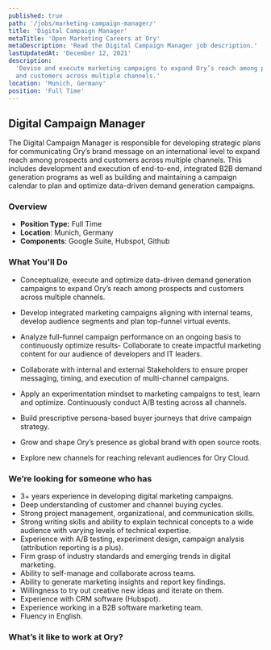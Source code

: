 ```yaml
---
published: true
path: '/jobs/marketing-campaign-manager/'
title: 'Digital Campaign Manager'
metaTitle: 'Open Marketing Careers at Ory'
metaDescription: 'Read the Digital Campaign Manager job description.'
lastUpdatedAt: 'December 12, 2021'
description:
  'Devise and execute marketing campaigns to expand Ory’s reach among prospects
  and customers across multiple channels.'
location: 'Munich, Germany'
position: 'Full Time'
---
```



## Digital Campaign Manager

<About />

The Digital Campaign Manager is responsible for developing strategic plans for
communicating Ory’s brand message on an international level to expand reach
among prospects and customers across multiple channels. This includes
development and execution of end-to-end, integrated B2B demand generation
programs as well as building and maintaining a campaign calendar to plan and
optimize data-driven demand generation campaigns.

### Overview

- **Position Type:** Full Time
- **Location**: Munich, Germany
- **Components**: Google Suite, Hubspot, Github

### What You'll Do

- Conceptualize, execute and optimize data-driven demand generation campaigns to
  expand Ory’s reach among prospects and customers across multiple channels.
- Develop integrated marketing campaigns aligning with internal teams, develop
  audience segments and plan top-funnel virtual events.

- Analyze full-funnel campaign performance on an ongoing basis to continuously
  optimize results- Collaborate to create impactful marketing content for our
  audience of developers and IT leaders.
- Collaborate with internal and external Stakeholders to ensure proper
  messaging, timing, and execution of multi-channel campaigns.
- Apply an experimentation mindset to marketing campaigns to test, learn and
  optimize. Continuously conduct A/B testing across all channels.
- Build prescriptive persona-based buyer journeys that drive campaign strategy.
- Grow and shape Ory’s presence as global brand with open source roots.
- Explore new channels for reaching relevant audiences for Ory Cloud.

### We’re looking for someone who has

- 3+ years experience in developing digital marketing campaigns.
- Deep understanding of customer and channel buying cycles.
- Strong project management, organizational, and communication skills.
- Strong writing skills and ability to explain technical concepts to a wide
  audience with varying levels of technical expertise.
- Experience with A/B testing, experiment design, campaign analysis (attribution
  reporting is a plus).
- Firm grasp of industry standards and emerging trends in digital marketing.
- Ability to self-manage and collaborate across teams.
- Ability to generate marketing insights and report key findings.
- Willingness to try out creative new ideas and iterate on them.
- Experience with CRM software (Hubspot).
- Experience working in a B2B software marketing team.
- Fluency in English.

### What’s it like to work at Ory?

<WorkAtOry />
